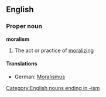 ==English==
===Proper noun===
'''moralism'''
# The act or practice of [[moralizing]]
====Translations====
*German: [[Moralismus]] {{m}}
[[Category:English nouns ending in -ism]]